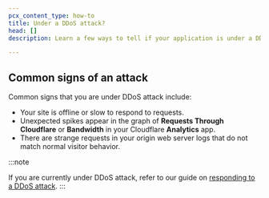 ```yaml
---
pcx_content_type: how-to
title: Under a DDoS attack?
head: []
description: Learn a few ways to tell if your application is under a DDoS attack.

---
```



<Render file="ddos-definition-and-diagram" product="learning-paths" />

## Common signs of an attack

Common signs that you are under DDoS attack include:

* Your site is offline or slow to respond to requests.
* Unexpected spikes appear in the graph of **Requests Through Cloudflare** or **Bandwidth** in your Cloudflare **Analytics** app.
* There are strange requests in your origin web server logs that do not match normal visitor behavior.

:::note

If you are currently under DDoS attack, refer to our guide on [responding to a DDoS attack](/ddos-protection/best-practices/respond-to-ddos-attacks/).
:::
